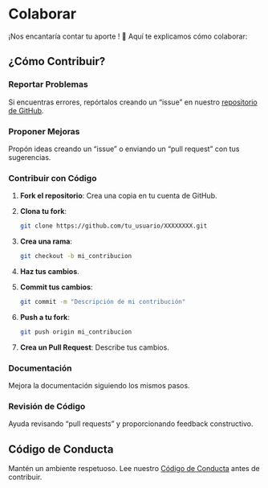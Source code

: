 # Colaborar

¡Nos encantaría contar tu aporte ! 🎉 Aquí te explicamos cómo colaborar:

## ¿Cómo Contribuir?

### Reportar Problemas

Si encuentras errores, repórtalos creando un "issue" en nuestro [repositorio de GitHub](https://github.com/Club-Informatico/cuaderno-del-programador/issues).

### Proponer Mejoras

Propón ideas creando un "issue" o enviando un "pull request" con tus sugerencias.

### Contribuir con Código

1. **Fork el repositorio**: Crea una copia en tu cuenta de GitHub.
2. **Clona tu fork**:
   ```bash
   git clone https://github.com/tu_usuario/XXXXXXXX.git
   ```
3. **Crea una rama**:
   ```bash
   git checkout -b mi_contribucion
   ```
4. **Haz tus cambios**.
5. **Commit tus cambios**:
   ```bash
   git commit -m "Descripción de mi contribución"
   ```
6. **Push a tu fork**:
   ```bash
   git push origin mi_contribucion
   ```
7. **Crea un Pull Request**: Describe tus cambios.

### Documentación

Mejora la documentación siguiendo los mismos pasos.

### Revisión de Código

Ayuda revisando "pull requests" y proporcionando feedback constructivo.

## Código de Conducta

Mantén un ambiente respetuoso. Lee nuestro [Código de Conducta](https://github.com/Club-Informatico/.github/blob/main/profile/CODE_OF_CONDUCT.md) antes de contribuir.